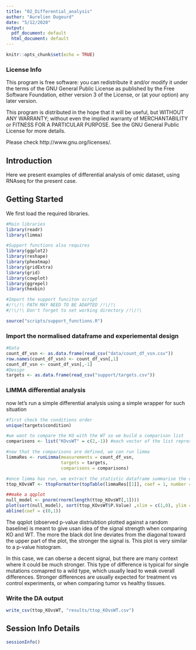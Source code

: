 ```yaml
---
title: "02_Differential_analysis"
author: "Aurelien Dugourd"
date: "5/12/2020"
output:
  pdf_document: default
  html_document: default
---
```


```r
knitr::opts_chunk$set(echo = TRUE)
```

### License Info

This program is free software: you can redistribute it and/or modify it under 
the terms of the GNU General Public License as published by the Free Software 
Foundation, either version 3 of the License, or (at your option) any later 
version.

This program is distributed in the hope that it will be useful, but WITHOUT ANY 
WARRANTY; without even the implied warranty of MERCHANTABILITY or FITNESS FOR 
A PARTICULAR PURPOSE. See the GNU General Public License for more details.

Please check http://www.gnu.org/licenses/.

## Introduction

Here we present examples of differential analysis of omic dataset, 
using RNAseq for the present case.

## Getting Started

We first load the required libraries. 

```r
#Main libraries
library(readr)
library(limma)

#Support functions also requires
library(ggplot2)
library(reshape)
library(pheatmap)
library(gridExtra)
library(grid)
library(cowplot)
library(ggrepel)
library(hexbin)

#Import the support funciton script 
#/!\/!\ PATH MAY NEED TO BE ADAPTED /!\/!\
#/!\/!\ Don't forget to set working directory /!\/!\

source("scripts/support_functions.R")
```

### Import the normalised dataframe and experiemental design

```r
#Data
count_df_vsn <- as.data.frame(read_csv("data/count_df_vsn.csv"))
row.names(count_df_vsn) <- count_df_vsn[,1]
count_df_vsn <- count_df_vsn[,-1]
#Design
targets <- as.data.frame(read_csv("support/targets.csv"))
```

### LIMMA differential analysis
now let's run a simple differential analysis using a simple wrapper for such situation

```r
#first check the conditions order
unique(targets$condition)

#we want to compare the KO with the WT so we build a comparison list
comparisons <- list("KOvsWT" = c(2,-1)) #each vector of the list represent the contrasts, here we substract the first condition (-1) to the second one (2)

#now that the comparisons are defined, we can run limma
limmaRes <- runLimma(measurements = count_df_vsn, 
                     targets = targets, 
                     comparisons = comparisons)

#once limma has run, we extract the statistic dataframe summarise the differential analysis
ttop_KOvsWT <- ttopFormatter(topTable(limmaRes[[1]], coef = 1, number = length(count_df_vsn[,1]), adjust.method = "fdr"))

##make a qqplot
null_model <- pnorm(rnorm(length(ttop_KOvsWT[,1])))
plot(sort(null_model), sort(ttop_KOvsWT$P.Value) ,xlim = c(1,0), ylim = c(1,0)) #not bad, not great, let's proceed
abline(coef = c(0,1))
```

The qqplot (observed p-value distriubtion plotted against a random baseline) is meant to give usan idea of the signal strength when comparing KO and WT. The more the black dot line deviates from the diagonal toward the upper part of the plot, the stronger the signal is. This plot is very similar to a p-value histogram.

In this case, we can oberse a decent signal, but there are many context where it could be much stronger. This type of difference is typical for single mutations comapred to a wild type, which usually lead to weak overall differences. Stronger differences are usually expected for treatment vs control experiments, or when comparing tumor vs healthy tissues.

### Write the DA output
```r
write_csv(ttop_KOvsWT, "results/ttop_KOvsWT.csv")
```

## Session Info Details

```r
sessionInfo()
```







